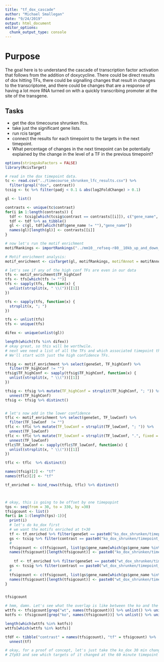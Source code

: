 ```yaml
---
title: "tf_dox_cascade"
author: "Michael Smallegan"
date: "9/24/2019"
output: html_document
editor_options: 
  chunk_output_type: console
---
```


# Purpose

The goal here is to understand the cascade of transcription factor activation that follows from the addition of doxycycline. There could be direct results of dox hitting TFs, there could be signalling changes that result in changes to the transcriptome, and there could be changes that are a response of having a lot more RNA turned on with a quickly transcribing promoter at the site of the transgene. 

## Tasks
- get the dox timecourse shrunken lfcs. 
- take just the significant gene lists.
- run rcis target 
- connect the results for each timepoint to the targets in the next timepoint.
- What percentage of changes in the next timepoint can be potentially explained by the change in the level of a TF in the previous timepoint?



```r
options(stringsAsFactors = FALSE)
library(RcisTarget)
```

```r
# read in the dox timepoint data.
tc <- read.csv("../timecourse_shrunken_lfc_results.csv") %>%
  filter(grepl("dox", contrast))
tcsig <- tc %>% filter(padj < 0.1 & abs(log2FoldChange) > 0.1)

gl <- list()

contrasts <- unique(tc$contrast)
for(i in 1:length(contrasts)) {
  tdf <- tcsig[which(tcsig$contrast == contrasts[[i]]), c("gene_name", "gene_id")]
  tdf <- tdf %>% as_tibble()
  gl <- c(gl, tdf[which(tdf$gene_name != ""),"gene_name"])
  names(gl)[length(gl)] <- contrasts[[i]]
}

```


```r
# now let's run the motif enrichment
motifRankings <- importRankings("../mm10__refseq-r80__10kb_up_and_down_tss.mc9nr.feather")

# Motif enrichment analysis:
motif_enrichment <- cisTarget(gl, motifRankings, motifAnnot = motifAnnotations_mgi)
```

```r
# let's see if any of the high conf TFs are even in our data
tfs <- motif_enrichment$TF_highConf
tfs <- tfs[which(tfs != "")]
tfs <- sapply(tfs, function(x) {
  unlist(strsplit(x, " \\("))[[1]]
})

tfs <- sapply(tfs, function(x) {
  strsplit(x, "; ")
})

tfs <- unlist(tfs)
tfs <- unique(tfs)

difex <- unique(unlist(gl))

length(which(tfs %in% difex))
# okay great, so this will be worthwile. 
# next wee need a list of all the TFs and which associated timepoint they're enriched in.
# We'll start with just the high confidence TFs.
```

```r
tfsig <- motif_enrichment %>% select(geneSet, TF_highConf) %>%
  filter(TF_highConf != "")
tfsig$TF_highConf <- sapply(tfsig$TF_highConf, function(x) {
  unlist(strsplit(x, " \\("))[[1]]
})

tfsig <- tfsig %>% mutate(TF_highConf = strsplit(TF_highConf, "; ")) %>%
  unnest(TF_highConf)
tfsig <- tfsig %>% distinct()


# let's now add in the lower confidence
tflc <- motif_enrichment %>% select(geneSet, TF_lowConf) %>%
  filter(TF_lowConf  != "")
tflc <- tflc %>% mutate(TF_lowConf = strsplit(TF_lowConf, "; ")) %>%
  unnest(TF_lowConf)
tflc <- tflc %>% mutate(TF_lowConf = strsplit(TF_lowConf, ".", fixed = T)) %>%
  unnest(TF_lowConf)
tflc$TF_lowConf <- sapply(tflc$TF_lowConf, function(x) {
  unlist(strsplit(x, " \\("))[[1]]
})

tflc <- tflc  %>% distinct()

names(tfsig)[2] <- "tf"
names(tflc)[2] <- "tf"

tf_enriched <- bind_rows(tfsig, tflc) %>% distinct()



# okay, this is going to be offset by one timepopint
tps <- seq(from = 30, to = 330, by =30)
tfsigcount <- list()
for(i in 1:(length(tps)-1)){
  print(i)
  # let's do ko_dox first
  # we want the motifs enriched at t+30
  tf <- tf_enriched %>% filter(geneSet == paste0("ko_dox_shrunken/timepoint_", tps[i+1],"_vs_0"))
  gs <- tcsig %>% filter(contrast == paste0("ko_dox_shrunken/timepoint_", tps[i],"_vs_0"))
  # 
  tfsigcount <- c(tfsigcount, list(gs$gene_name[which(gs$gene_name %in% tf$tf)]))
  names(tfsigcount)[length(tfsigcount)] <- paste0("ko_dox_shrunken/timepoint_", tps[i],"_vs_0")
  
    tf <- tf_enriched %>% filter(geneSet == paste0("wt_dox_shrunken/timepoint_", tps[i+1],"_vs_0"))
  gs <- tcsig %>% filter(contrast == paste0("wt_dox_shrunken/timepoint_", tps[i],"_vs_0"))
  # 
  tfsigcount <- c(tfsigcount, list(gs$gene_name[which(gs$gene_name %in% tf$tf)]))
  names(tfsigcount)[length(tfsigcount)] <- paste0("wt_dox_shrunken/timepoint_", tps[i],"_vs_0")
}


tfsigcount

# hmm, damn. Let's see what the overlap is like between the ko and the wt.
wttfs <- tfsigcount[grep("wt", names(tfsigcount))] %>% unlist() %>% unique()
kotfs <- tfsigcount[grep("ko", names(tfsigcount))] %>% unlist() %>% unique()

length(which(wttfs %in% kotfs))
wttfs[which(wttfs %in% kotfs)]

tfdf <- tibble("contrast" = names(tfsigcount), "tf" = tfsigcount) %>%
  unnest(tf)
```

```r
# okay, for a proof of concept, let's just take the ko_dox 30 min changer
# Zfp93 and see which targets of it changed at the 60 minute timepoint
```

